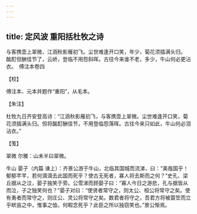 ```yaml
---
---
---
```

title: 定风波 重阳括杜牧之诗
---







与客携壶上翠微，江涵秋影雁初飞。尘世难逢开口笑，年少，菊花须插满头归。　酩酊但酬佳节了，云峤，登临不用怨斜晖。古往今来谁不老，多少，牛山何必更沾衣。　傅注本卷四





【校】


傅注本、元本并题作“重阳”，从毛本。





【朱注】


杜牧九日齐安登高诗：“江涵秋影雁初飞，与客携壶上翠微。尘世难逢开口笑，菊花须插满头归。但将酩酊酬佳节，不用登临怨落晖。古往今来只如此，牛山何必泪沾衣。”





【笺】


翠微 尔雅：山未半曰翠微。

牛山 晏子（内篇 谏上）：齐景公游于牛山，北临其国城而流涕，曰：“美哉国乎！郁郁芊芊，若何滴滴去此国而死乎？使古无死者，寡人将去斯而之何？”史孔、梁丘据从之泣，晏子独笑于旁。公雪涕而顾晏子曰：“寡人今日之游悲，孔与据皆从而泣，子之独笑何也？”晏子对曰：“使贤者常守之，则太公、桓公将常守之矣。使有勇者而常守之，则庄公、灵公将常守之矣。数君者将守之，吾君方将被蓑笠而立乎畎亩之中，惟事之恤，何暇念死乎？此臣之所以独窃笑也。”景公惭焉。